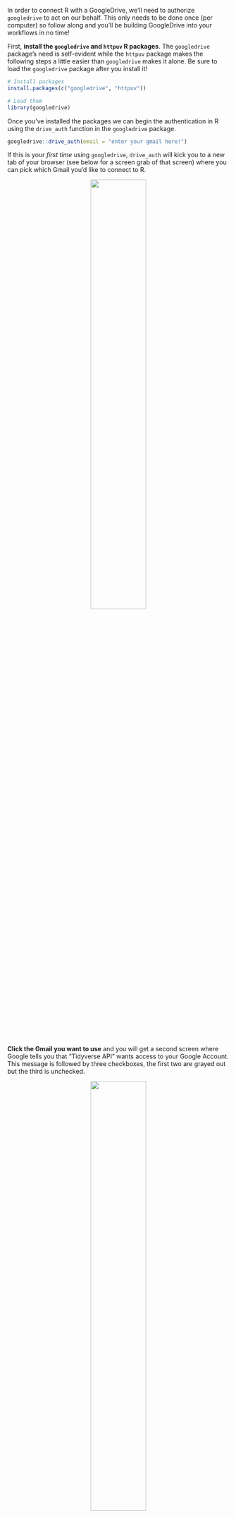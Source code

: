 
In order to connect R with a GoogleDrive, we'll need to authorize `googledrive` to act on our behalf. This only needs to be done once (per computer) so follow along and you'll be building GoogleDrive into your workflows in no time!

First, **install the `googledrive` and `httpuv` R packages**. The `googledrive` package's need is self-evident while the `httpuv` package makes the following steps a little easier than `googledrive` makes it alone. Be sure to load the `googledrive` package after you install it!

```r
# Install packages
install.packages(c("googledrive", "httpuv"))

# Load them
library(googledrive)
```

Once you've installed the packages we can begin the authentication in R using the `drive_auth` function in the `googledrive` package.

```r
googledrive::drive_auth(email = "enter your gmail here!")
```

If this is your *first time* using `googledrive`, `drive_auth` will kick you to a new tab of your browser (see below for a screen grab of that screen) where you can pick which Gmail you'd like to connect to R.

<p align="center">
<img src="images/tutorial_drive-auth/drive-auth-1.png" width = "50%" />
</p>

**Click the Gmail you want to use** and you will get a second screen where Google tells you that "Tidyverse API" wants access to your Google Account. This message is followed by three checkboxes, the first two are grayed out but the third is unchecked.

<p align="center">
<img src="images/tutorial_drive-auth/drive-auth-2.png" width = "50%" />
</p>

:::callout-important
### NOTE
This next bit is vitally important so *carefully* read and follow the next instruction!
:::

In this screen, **you must check the unchecked box** to be able to use the `googledrive` R package. If you do not check this box all attempts to use `googledrive` functions will get an error that says "insufficient permissions".

<p align="center">
<img src="images/tutorial_drive-auth/drive-auth-3.png" width = "50%" />
</p>

While granting access to "see, edit, create, and "delete" all of your Google Drive files" sounds like a significant security risk, those powers are actually why you're using the `googledrive` package in the first place! You want to be able to download existing Drive files, change them in R on your computer, and then put them back in Google Drive which is exactly what is meant by "see, edit, create, and delete".

Also, this power *only applies to the computer you're currently working on!* Granting access on your work computer allows **only** that computer to access your Drive files. So don't worry about giving access to your Drive to the whole world, that is protected by the same failsafes that you use when you let your computer remember a password to a website you frequent.

*After* you've checked the authorization box, **scroll down and click the "Continue" button**.

<p align="center">
<img src="images/tutorial_drive-auth/drive-auth-4.png" width = "50%" />
</p>

This should result in a plain text page that tells you to close this window and return to R. If you see this message you are ready to use the `googledrive` package!

<p align="center">
<img src="images/tutorial_drive-auth/drive-auth-5.png" width = "75%" />
</p>